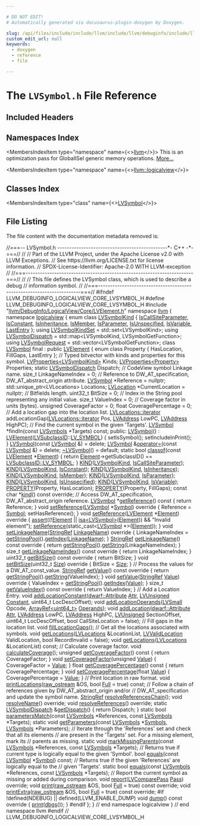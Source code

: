 ```yaml
---

# DO NOT EDIT!
# Automatically generated via docusaurus-plugin-doxygen by Doxygen.

slug: /api/files/include/include/llvm/include/llvm/debuginfo/include/llvm/debuginfo/logicalview/include/llvm/debuginfo/logicalview/core/lvsymbol-h
custom_edit_url: null
keywords:
  - doxygen
  - reference
  - file

---
```





# The `LVSymbol.h` File Reference

<DoxygenPage pluginConfig={pluginConfig}>



## Included Headers

<IncludesList>
<IncludesListItem
  filePath="llvm/DebugInfo/LogicalView/Core/LVElement.h"
  permalink="/docs/api/files/include/include/llvm/include/llvm/debuginfo/include/llvm/debuginfo/logicalview/include/llvm/debuginfo/logicalview/core/lvelement-h"
  isLocal="true" />
</IncludesList>

## Namespaces Index

<MembersIndex>

<MembersIndexItem
  type="namespace"
  name={<><a href="/docs/api/namespaces/llvm">llvm</a></>}>
This is an optimization pass for GlobalISel generic memory operations. <a href="/docs/api/namespaces/llvm/#details">More...</a>
</MembersIndexItem>

<MembersIndexItem
  type="namespace"
  name={<><a href="/docs/api/namespaces/llvm/logicalview">llvm::logicalview</a></>}>
</MembersIndexItem>

</MembersIndex>

## Classes Index

<MembersIndex>

<MembersIndexItem
  type="class"
  name={<><a href="/docs/api/classes/llvm/logicalview/lvsymbol">LVSymbol</a></>}>
</MembersIndexItem>

</MembersIndex>


## File Listing

The file content with the documentation metadata removed is:

<ProgramListing>

<Link id="l00001" /><CodeLine lineNumber="1"><span class="doxyHighlightComment">//===-- LVSymbol.h ----------------------------------------------&#42;- C++ -&#42;-===//</span></CodeLine>
<Link id="l00002" /><CodeLine lineNumber="2"><span class="doxyHighlightComment">//</span></CodeLine>
<Link id="l00003" /><CodeLine lineNumber="3"><span class="doxyHighlightComment">// Part of the LLVM Project, under the Apache License v2.0 with LLVM Exceptions.</span></CodeLine>
<Link id="l00004" /><CodeLine lineNumber="4"><span class="doxyHighlightComment">// See https://llvm.org/LICENSE.txt for license information.</span></CodeLine>
<Link id="l00005" /><CodeLine lineNumber="5"><span class="doxyHighlightComment">// SPDX-License-Identifier: Apache-2.0 WITH LLVM-exception</span></CodeLine>
<Link id="l00006" /><CodeLine lineNumber="6"><span class="doxyHighlightComment">//</span></CodeLine>
<Link id="l00007" /><CodeLine lineNumber="7"><span class="doxyHighlightComment">//===----------------------------------------------------------------------===//</span></CodeLine>
<Link id="l00008" /><CodeLine lineNumber="8"><span class="doxyHighlightComment">//</span></CodeLine>
<Link id="l00009" /><CodeLine lineNumber="9"><span class="doxyHighlightComment">// This file defines the LVSymbol class, which is used to describe a debug</span></CodeLine>
<Link id="l00010" /><CodeLine lineNumber="10"><span class="doxyHighlightComment">// information symbol.</span></CodeLine>
<Link id="l00011" /><CodeLine lineNumber="11"><span class="doxyHighlightComment">//</span></CodeLine>
<Link id="l00012" /><CodeLine lineNumber="12"><span class="doxyHighlightComment">//===----------------------------------------------------------------------===//</span></CodeLine>
<Link id="l00013" /><CodeLine lineNumber="13"></CodeLine>
<Link id="l00014" /><CodeLine lineNumber="14"><span class="doxyHighlightPreprocessor">#ifndef LLVM&#95;DEBUGINFO&#95;LOGICALVIEW&#95;CORE&#95;LVSYMBOL&#95;H</span></CodeLine>
<Link id="l00015" /><CodeLine lineNumber="15"><span class="doxyHighlightPreprocessor">#define LLVM&#95;DEBUGINFO&#95;LOGICALVIEW&#95;CORE&#95;LVSYMBOL&#95;H</span></CodeLine>
<Link id="l00016" /><CodeLine lineNumber="16"></CodeLine>
<Link id="l00017" /><CodeLine lineNumber="17"><span class="doxyHighlightPreprocessor">#include &quot;<a href="/docs/api/files/include/include/llvm/include/llvm/debuginfo/include/llvm/debuginfo/logicalview/include/llvm/debuginfo/logicalview/core/lvelement-h">llvm/DebugInfo/LogicalView/Core/LVElement.h</a>&quot;</span></CodeLine>
<Link id="l00018" /><CodeLine lineNumber="18"></CodeLine>
<Link id="l00019" /><CodeLine lineNumber="19"><span class="doxyHighlightKeyword">namespace </span><span class="doxyHighlight"><a href="/docs/api/namespaces/llvm">llvm</a> &#123;</span></CodeLine>
<Link id="l00020" /><CodeLine lineNumber="20"><span class="doxyHighlightKeyword">namespace </span><span class="doxyHighlight"><a href="/docs/api/namespaces/llvm/logicalview">logicalview</a> &#123;</span></CodeLine>
<Link id="l00021" /><CodeLine lineNumber="21"></CodeLine>
<Link id="l00022" /><CodeLine lineNumber="22" lineLink="/docs/api/namespaces/llvm/logicalview/#a3d5fc908e2b7551e895442fe95e2b090"><span class="doxyHighlightKeyword">enum class</span><span class="doxyHighlight"> <a href="/docs/api/namespaces/llvm/logicalview/#a3d5fc908e2b7551e895442fe95e2b090">LVSymbolKind</a> &#123;</span></CodeLine>
<Link id="l00023" /><CodeLine lineNumber="23" lineLink="/docs/api/namespaces/llvm/logicalview/#a3d5fc908e2b7551e895442fe95e2b090a43a104fd4c741376beded08cdeccba45"><span class="doxyHighlight">  <a href="/docs/api/namespaces/llvm/logicalview/#a3d5fc908e2b7551e895442fe95e2b090a43a104fd4c741376beded08cdeccba45">IsCallSiteParameter</a>,</span></CodeLine>
<Link id="l00024" /><CodeLine lineNumber="24" lineLink="/docs/api/namespaces/llvm/logicalview/#a3d5fc908e2b7551e895442fe95e2b090affb12d1a144101cc60187107b298897d"><span class="doxyHighlight">  <a href="/docs/api/namespaces/llvm/codeview/#adea5cfab927f82e2664c69c86f8f572faffb12d1a144101cc60187107b298897d">IsConstant</a>,</span></CodeLine>
<Link id="l00025" /><CodeLine lineNumber="25" lineLink="/docs/api/namespaces/llvm/logicalview/#a3d5fc908e2b7551e895442fe95e2b090a9914e02236a03c50fbbf3bbcc954febd"><span class="doxyHighlight">  <a href="/docs/api/namespaces/llvm/logicalview/#a3d5fc908e2b7551e895442fe95e2b090a9914e02236a03c50fbbf3bbcc954febd">IsInheritance</a>,</span></CodeLine>
<Link id="l00026" /><CodeLine lineNumber="26" lineLink="/docs/api/namespaces/llvm/logicalview/#a3d5fc908e2b7551e895442fe95e2b090ab40fdbaaee07f50a0654ab075b4d9af1"><span class="doxyHighlight">  <a href="/docs/api/namespaces/llvm/logicalview/#a738fb172d3b98e08a4325dc7ca5588b8ab40fdbaaee07f50a0654ab075b4d9af1">IsMember</a>,</span></CodeLine>
<Link id="l00027" /><CodeLine lineNumber="27" lineLink="/docs/api/namespaces/llvm/logicalview/#a3d5fc908e2b7551e895442fe95e2b090a3c21f0dc49836cff410ee48c6541f48d"><span class="doxyHighlight">  <a href="/docs/api/namespaces/llvm/codeview/#a122913b65bb4e07d697d9910e5e58762a3c21f0dc49836cff410ee48c6541f48d">IsParameter</a>,</span></CodeLine>
<Link id="l00028" /><CodeLine lineNumber="28" lineLink="/docs/api/namespaces/llvm/logicalview/#a3d5fc908e2b7551e895442fe95e2b090ad8dd6587a1c5498a3f6f494891690030"><span class="doxyHighlight">  <a href="/docs/api/namespaces/llvm/logicalview/#a3d5fc908e2b7551e895442fe95e2b090ad8dd6587a1c5498a3f6f494891690030">IsUnspecified</a>,</span></CodeLine>
<Link id="l00029" /><CodeLine lineNumber="29" lineLink="/docs/api/namespaces/llvm/logicalview/#a3d5fc908e2b7551e895442fe95e2b090ac34fc7aad3ee91045624929ba5dc15ac"><span class="doxyHighlight">  <a href="/docs/api/namespaces/llvm/logicalview/#a3d5fc908e2b7551e895442fe95e2b090ac34fc7aad3ee91045624929ba5dc15ac">IsVariable</a>,</span></CodeLine>
<Link id="l00030" /><CodeLine lineNumber="30" lineLink="/docs/api/namespaces/llvm/logicalview/#a3d5fc908e2b7551e895442fe95e2b090aa8dd94192f46c5d6b627fa48d2232456"><span class="doxyHighlight">  <a href="/docs/api/namespaces/llvm/logicalview/#a67a0a9e98b6eba7815f33e0e25ab4a3daa8dd94192f46c5d6b627fa48d2232456">LastEntry</a></span></CodeLine>
<Link id="l00031" /><CodeLine lineNumber="31"><span class="doxyHighlight">&#125;;</span></CodeLine>
<Link id="l00032" /><CodeLine lineNumber="32" lineLink="/docs/api/namespaces/llvm/logicalview/#a0981715291dc939d04f5f6c0d13da377"><span class="doxyHighlightKeyword">using </span><span class="doxyHighlight"><a href="/docs/api/namespaces/llvm/logicalview/#a0981715291dc939d04f5f6c0d13da377">LVSymbolKindSet</a> = std::set&lt;LVSymbolKind&gt;;</span></CodeLine>
<Link id="l00033" /><CodeLine lineNumber="33" lineLink="/docs/api/namespaces/llvm/logicalview/#a321cd84fc56ecb90861ecd29f0ab695d"><span class="doxyHighlightKeyword">using </span><span class="doxyHighlight"><a href="/docs/api/namespaces/llvm/logicalview/#a321cd84fc56ecb90861ecd29f0ab695d">LVSymbolDispatch</a> = std::map&lt;LVSymbolKind, LVSymbolGetFunction&gt;;</span></CodeLine>
<Link id="l00034" /><CodeLine lineNumber="34" lineLink="/docs/api/namespaces/llvm/logicalview/#a3c78c7d11738d619a50f414876899817"><span class="doxyHighlightKeyword">using </span><span class="doxyHighlight"><a href="/docs/api/namespaces/llvm/logicalview/#a3c78c7d11738d619a50f414876899817">LVSymbolRequest</a> = std::vector&lt;LVSymbolGetFunction&gt;;</span></CodeLine>
<Link id="l00035" /><CodeLine lineNumber="35"></CodeLine>
<Link id="l00036" /><CodeLine lineNumber="36" lineLink="/docs/api/classes/llvm/logicalview/lvsymbol"><span class="doxyHighlightKeyword">class </span><span class="doxyHighlight"><a href="/docs/api/classes/llvm/logicalview/lvsymbol/#aee704ac618c5f1e6137701e4909cc042">LVSymbol</a> final : </span><span class="doxyHighlightKeyword">public</span><span class="doxyHighlight"> <a href="/docs/api/classes/llvm/logicalview/lvelement/#a472b2d467bd099e1735f895c415ae034">LVElement</a> &#123;</span></CodeLine>
<Link id="l00037" /><CodeLine lineNumber="37"><span class="doxyHighlight">  </span><span class="doxyHighlightKeyword">enum class</span><span class="doxyHighlight"> Property &#123; HasLocation, FillGaps, LastEntry &#125;;</span></CodeLine>
<Link id="l00038" /><CodeLine lineNumber="38"></CodeLine>
<Link id="l00039" /><CodeLine lineNumber="39"><span class="doxyHighlight">  </span><span class="doxyHighlightComment">// Typed bitvector with kinds and properties for this symbol.</span></CodeLine>
<Link id="l00040" /><CodeLine lineNumber="40"><span class="doxyHighlight">  <a href="/docs/api/classes/llvm/logicalview/lvproperties">LVProperties&lt;LVSymbolKind&gt;</a> Kinds;</span></CodeLine>
<Link id="l00041" /><CodeLine lineNumber="41"><span class="doxyHighlight">  <a href="/docs/api/classes/llvm/logicalview/lvproperties">LVProperties&lt;Property&gt;</a> Properties;</span></CodeLine>
<Link id="l00042" /><CodeLine lineNumber="42"><span class="doxyHighlight">  </span><span class="doxyHighlightKeyword">static</span><span class="doxyHighlight"> <a href="/docs/api/namespaces/llvm/logicalview/#a321cd84fc56ecb90861ecd29f0ab695d">LVSymbolDispatch</a> Dispatch;</span></CodeLine>
<Link id="l00043" /><CodeLine lineNumber="43"></CodeLine>
<Link id="l00044" /><CodeLine lineNumber="44"><span class="doxyHighlight">  </span><span class="doxyHighlightComment">// CodeView symbol Linkage name.</span></CodeLine>
<Link id="l00045" /><CodeLine lineNumber="45"><span class="doxyHighlight">  </span><span class="doxyHighlightKeywordType">size&#95;t</span><span class="doxyHighlight"> LinkageNameIndex = 0;</span></CodeLine>
<Link id="l00046" /><CodeLine lineNumber="46"></CodeLine>
<Link id="l00047" /><CodeLine lineNumber="47"><span class="doxyHighlight">  </span><span class="doxyHighlightComment">// Reference to DW&#95;AT&#95;specification, DW&#95;AT&#95;abstract&#95;origin attribute.</span></CodeLine>
<Link id="l00048" /><CodeLine lineNumber="48"><span class="doxyHighlight">  <a href="/docs/api/classes/llvm/logicalview/lvsymbol/#aee704ac618c5f1e6137701e4909cc042">LVSymbol</a> &#42;Reference = </span><span class="doxyHighlightKeyword">nullptr</span><span class="doxyHighlight">;</span></CodeLine>
<Link id="l00049" /><CodeLine lineNumber="49"><span class="doxyHighlight">  std::unique&#95;ptr&lt;LVLocations&gt; Locations;</span></CodeLine>
<Link id="l00050" /><CodeLine lineNumber="50"><span class="doxyHighlight">  <a href="/docs/api/classes/llvm/logicalview/lvlocation">LVLocation</a> &#42;CurrentLocation = </span><span class="doxyHighlightKeyword">nullptr</span><span class="doxyHighlight">;</span></CodeLine>
<Link id="l00051" /><CodeLine lineNumber="51"></CodeLine>
<Link id="l00052" /><CodeLine lineNumber="52"><span class="doxyHighlight">  </span><span class="doxyHighlightComment">// Bitfields length.</span></CodeLine>
<Link id="l00053" /><CodeLine lineNumber="53"><span class="doxyHighlight">  uint32&#95;t BitSize = 0;</span></CodeLine>
<Link id="l00054" /><CodeLine lineNumber="54"></CodeLine>
<Link id="l00055" /><CodeLine lineNumber="55"><span class="doxyHighlight">  </span><span class="doxyHighlightComment">// Index in the String pool representing any initial value.</span></CodeLine>
<Link id="l00056" /><CodeLine lineNumber="56"><span class="doxyHighlight">  </span><span class="doxyHighlightKeywordType">size&#95;t</span><span class="doxyHighlight"> ValueIndex = 0;</span></CodeLine>
<Link id="l00057" /><CodeLine lineNumber="57"></CodeLine>
<Link id="l00058" /><CodeLine lineNumber="58"><span class="doxyHighlight">  </span><span class="doxyHighlightComment">// Coverage factor in units (bytes).</span></CodeLine>
<Link id="l00059" /><CodeLine lineNumber="59"><span class="doxyHighlight">  </span><span class="doxyHighlightKeywordType">unsigned</span><span class="doxyHighlight"> CoverageFactor = 0;</span></CodeLine>
<Link id="l00060" /><CodeLine lineNumber="60"><span class="doxyHighlight">  </span><span class="doxyHighlightKeywordType">float</span><span class="doxyHighlight"> CoveragePercentage = 0;</span></CodeLine>
<Link id="l00061" /><CodeLine lineNumber="61"></CodeLine>
<Link id="l00062" /><CodeLine lineNumber="62"><span class="doxyHighlight">  </span><span class="doxyHighlightComment">// Add a location gap into the location list.</span></CodeLine>
<Link id="l00063" /><CodeLine lineNumber="63"><span class="doxyHighlight">  <a href="/docs/api/classes/llvm/smallvectortemplatecommon/#a9eae7ba1448d9866beca95a042de2e11">LVLocations::iterator</a> addLocationGap(<a href="/docs/api/classes/llvm/smallvectortemplatecommon/#a9eae7ba1448d9866beca95a042de2e11">LVLocations::iterator</a> Pos,</span></CodeLine>
<Link id="l00064" /><CodeLine lineNumber="64"><span class="doxyHighlight">                                       <a href="/docs/api/namespaces/llvm/logicalview/#ad3a6cc0dd7aa2e5bf8b5d0ee648e6850">LVAddress</a> LowPC, <a href="/docs/api/namespaces/llvm/logicalview/#ad3a6cc0dd7aa2e5bf8b5d0ee648e6850">LVAddress</a> HighPC);</span></CodeLine>
<Link id="l00065" /><CodeLine lineNumber="65"></CodeLine>
<Link id="l00066" /><CodeLine lineNumber="66"><span class="doxyHighlight">  </span><span class="doxyHighlightComment">// Find the current symbol in the given &#39;Targets&#39;.</span></CodeLine>
<Link id="l00067" /><CodeLine lineNumber="67"><span class="doxyHighlight">  <a href="/docs/api/classes/llvm/logicalview/lvsymbol/#aee704ac618c5f1e6137701e4909cc042">LVSymbol</a> &#42;findIn(</span><span class="doxyHighlightKeyword">const</span><span class="doxyHighlight"> <a href="/docs/api/namespaces/llvm/logicalview/#a86d76ed6f92c1d16716bd39fadc6de5d">LVSymbols</a> &#42;Targets) </span><span class="doxyHighlightKeyword">const</span><span class="doxyHighlight">;</span></CodeLine>
<Link id="l00068" /><CodeLine lineNumber="68"></CodeLine>
<Link id="l00069" /><CodeLine lineNumber="69"><span class="doxyHighlightKeyword">public</span><span class="doxyHighlight">:</span></CodeLine>
<Link id="l00070" /><CodeLine lineNumber="70" lineLink="/docs/api/classes/llvm/logicalview/lvsymbol/#aee704ac618c5f1e6137701e4909cc042"><span class="doxyHighlight">  <a href="/docs/api/classes/llvm/logicalview/lvsymbol/#aee704ac618c5f1e6137701e4909cc042">LVSymbol</a>() : <a href="/docs/api/classes/llvm/logicalview/lvelement/#a472b2d467bd099e1735f895c415ae034">LVElement</a>(<a href="/docs/api/namespaces/llvm/logicalview/#ac5b889725ac97a28717b8f8de99c9797">LVSubclassID</a>::<a href="/docs/api/namespaces/llvm/logicalview/#ac5b889725ac97a28717b8f8de99c9797a53b55a9706ac2a2d3d9a9fec264301ee">LV&#95;SYMBOL</a>) &#123;</span></CodeLine>
<Link id="l00071" /><CodeLine lineNumber="71"><span class="doxyHighlight">    setIsSymbol();</span></CodeLine>
<Link id="l00072" /><CodeLine lineNumber="72"><span class="doxyHighlight">    setIncludeInPrint();</span></CodeLine>
<Link id="l00073" /><CodeLine lineNumber="73"><span class="doxyHighlight">  &#125;</span></CodeLine>
<Link id="l00074" /><CodeLine lineNumber="74" lineLink="/docs/api/classes/llvm/logicalview/lvsymbol/#a3723723113abc72081d405b9e2804e25"><span class="doxyHighlight">  <a href="/docs/api/classes/llvm/logicalview/lvsymbol/#a3723723113abc72081d405b9e2804e25">LVSymbol</a>(</span><span class="doxyHighlightKeyword">const</span><span class="doxyHighlight"> <a href="/docs/api/classes/llvm/logicalview/lvsymbol/#aee704ac618c5f1e6137701e4909cc042">LVSymbol</a> &amp;) = </span><span class="doxyHighlightKeyword">delete</span><span class="doxyHighlight">;</span></CodeLine>
<Link id="l00075" /><CodeLine lineNumber="75" lineLink="/docs/api/classes/llvm/logicalview/lvsymbol/#a2b048e59a2c8129b4527ba880d3070c6"><span class="doxyHighlight">  <a href="/docs/api/classes/llvm/logicalview/lvsymbol/#aee704ac618c5f1e6137701e4909cc042">LVSymbol</a> &amp;<a href="/docs/api/classes/llvm/logicalview/lvsymbol/#a2b048e59a2c8129b4527ba880d3070c6">operator=</a>(</span><span class="doxyHighlightKeyword">const</span><span class="doxyHighlight"> <a href="/docs/api/classes/llvm/logicalview/lvsymbol/#aee704ac618c5f1e6137701e4909cc042">LVSymbol</a> &amp;) = </span><span class="doxyHighlightKeyword">delete</span><span class="doxyHighlight">;</span></CodeLine>
<Link id="l00076" /><CodeLine lineNumber="76" lineLink="/docs/api/classes/llvm/logicalview/lvsymbol/#a1fe647c648a69df8ea72470b6b100d83"><span class="doxyHighlight">  <a href="/docs/api/classes/llvm/logicalview/lvsymbol/#a1fe647c648a69df8ea72470b6b100d83">~LVSymbol</a>() = </span><span class="doxyHighlightKeywordFlow">default</span><span class="doxyHighlight">;</span></CodeLine>
<Link id="l00077" /><CodeLine lineNumber="77"></CodeLine>
<Link id="l00078" /><CodeLine lineNumber="78" lineLink="/docs/api/classes/llvm/logicalview/lvsymbol/#a9b07ed2eaaa794cb6e2ce7865587aff1"><span class="doxyHighlight">  </span><span class="doxyHighlightKeyword">static</span><span class="doxyHighlight"> </span><span class="doxyHighlightKeywordType">bool</span><span class="doxyHighlight"> <a href="/docs/api/classes/llvm/logicalview/lvsymbol/#a9b07ed2eaaa794cb6e2ce7865587aff1">classof</a>(</span><span class="doxyHighlightKeyword">const</span><span class="doxyHighlight"> <a href="/docs/api/classes/llvm/logicalview/lvelement/#a472b2d467bd099e1735f895c415ae034">LVElement</a> &#42;<a href="/docs/api/classes/llvm/logicalview/lvobject/#a0443a6aea3e495934ac8b6da347b18cc">Element</a>) &#123;</span></CodeLine>
<Link id="l00079" /><CodeLine lineNumber="79"><span class="doxyHighlight">    </span><span class="doxyHighlightKeywordFlow">return</span><span class="doxyHighlight"> <a href="/docs/api/classes/llvm/logicalview/lvobject/#a0443a6aea3e495934ac8b6da347b18cc">Element</a>-&gt;getSubclassID() == <a href="/docs/api/namespaces/llvm/logicalview/#ac5b889725ac97a28717b8f8de99c9797a53b55a9706ac2a2d3d9a9fec264301ee">LVSubclassID::LV&#95;SYMBOL</a>;</span></CodeLine>
<Link id="l00080" /><CodeLine lineNumber="80"><span class="doxyHighlight">  &#125;</span></CodeLine>
<Link id="l00081" /><CodeLine lineNumber="81"></CodeLine>
<Link id="l00082" /><CodeLine lineNumber="82" lineLink="/docs/api/classes/llvm/logicalview/lvsymbol/#a43db2f8eb23aead1a2632ad408e896ac"><span class="doxyHighlight">  <a href="/docs/api/classes/llvm/logicalview/lvsymbol/#a43db2f8eb23aead1a2632ad408e896ac">KIND</a>(<a href="/docs/api/namespaces/llvm/logicalview/#a3d5fc908e2b7551e895442fe95e2b090">LVSymbolKind</a>, <a href="/docs/api/namespaces/llvm/logicalview/#a3d5fc908e2b7551e895442fe95e2b090a43a104fd4c741376beded08cdeccba45">IsCallSiteParameter</a>);</span></CodeLine>
<Link id="l00083" /><CodeLine lineNumber="83" lineLink="/docs/api/classes/llvm/logicalview/lvsymbol/#a5912f0e6040053dc36357c4816892350"><span class="doxyHighlight">  <a href="/docs/api/classes/llvm/logicalview/lvsymbol/#a5912f0e6040053dc36357c4816892350">KIND</a>(<a href="/docs/api/namespaces/llvm/logicalview/#a3d5fc908e2b7551e895442fe95e2b090">LVSymbolKind</a>, <a href="/docs/api/namespaces/llvm/codeview/#adea5cfab927f82e2664c69c86f8f572faffb12d1a144101cc60187107b298897d">IsConstant</a>);</span></CodeLine>
<Link id="l00084" /><CodeLine lineNumber="84" lineLink="/docs/api/classes/llvm/logicalview/lvsymbol/#a71145982db8b227f64bd7218aef6557d"><span class="doxyHighlight">  <a href="/docs/api/classes/llvm/logicalview/lvsymbol/#a71145982db8b227f64bd7218aef6557d">KIND</a>(<a href="/docs/api/namespaces/llvm/logicalview/#a3d5fc908e2b7551e895442fe95e2b090">LVSymbolKind</a>, <a href="/docs/api/namespaces/llvm/logicalview/#a3d5fc908e2b7551e895442fe95e2b090a9914e02236a03c50fbbf3bbcc954febd">IsInheritance</a>);</span></CodeLine>
<Link id="l00085" /><CodeLine lineNumber="85" lineLink="/docs/api/classes/llvm/logicalview/lvsymbol/#a823bfd8265f3ecb42d4be8e9122f256c"><span class="doxyHighlight">  <a href="/docs/api/classes/llvm/logicalview/lvsymbol/#a823bfd8265f3ecb42d4be8e9122f256c">KIND</a>(<a href="/docs/api/namespaces/llvm/logicalview/#a3d5fc908e2b7551e895442fe95e2b090">LVSymbolKind</a>, <a href="/docs/api/namespaces/llvm/logicalview/#a738fb172d3b98e08a4325dc7ca5588b8ab40fdbaaee07f50a0654ab075b4d9af1">IsMember</a>);</span></CodeLine>
<Link id="l00086" /><CodeLine lineNumber="86" lineLink="/docs/api/classes/llvm/logicalview/lvsymbol/#a97c55ea836d63d59bc3212ab85e36be1"><span class="doxyHighlight">  <a href="/docs/api/classes/llvm/logicalview/lvsymbol/#a97c55ea836d63d59bc3212ab85e36be1">KIND</a>(<a href="/docs/api/namespaces/llvm/logicalview/#a3d5fc908e2b7551e895442fe95e2b090">LVSymbolKind</a>, <a href="/docs/api/namespaces/llvm/codeview/#a122913b65bb4e07d697d9910e5e58762a3c21f0dc49836cff410ee48c6541f48d">IsParameter</a>);</span></CodeLine>
<Link id="l00087" /><CodeLine lineNumber="87" lineLink="/docs/api/classes/llvm/logicalview/lvsymbol/#a3c8ba69a428ca0960f63c6ad4fe09ccd"><span class="doxyHighlight">  <a href="/docs/api/classes/llvm/logicalview/lvsymbol/#a3c8ba69a428ca0960f63c6ad4fe09ccd">KIND</a>(<a href="/docs/api/namespaces/llvm/logicalview/#a3d5fc908e2b7551e895442fe95e2b090">LVSymbolKind</a>, <a href="/docs/api/namespaces/llvm/logicalview/#a3d5fc908e2b7551e895442fe95e2b090ad8dd6587a1c5498a3f6f494891690030">IsUnspecified</a>);</span></CodeLine>
<Link id="l00088" /><CodeLine lineNumber="88" lineLink="/docs/api/classes/llvm/logicalview/lvsymbol/#af5571467cc76b955b39511352a08bd7a"><span class="doxyHighlight">  <a href="/docs/api/classes/llvm/logicalview/lvsymbol/#af5571467cc76b955b39511352a08bd7a">KIND</a>(<a href="/docs/api/namespaces/llvm/logicalview/#a3d5fc908e2b7551e895442fe95e2b090">LVSymbolKind</a>, <a href="/docs/api/namespaces/llvm/logicalview/#a3d5fc908e2b7551e895442fe95e2b090ac34fc7aad3ee91045624929ba5dc15ac">IsVariable</a>);</span></CodeLine>
<Link id="l00089" /><CodeLine lineNumber="89"></CodeLine>
<Link id="l00090" /><CodeLine lineNumber="90" lineLink="/docs/api/classes/llvm/logicalview/lvsymbol/#a9d9bd6e048b4688b15fac2f2adf67ecc"><span class="doxyHighlight">  <a href="/docs/api/classes/llvm/logicalview/lvsymbol/#a9d9bd6e048b4688b15fac2f2adf67ecc">PROPERTY</a>(Property, HasLocation);</span></CodeLine>
<Link id="l00091" /><CodeLine lineNumber="91" lineLink="/docs/api/classes/llvm/logicalview/lvsymbol/#a3b04e8b6c8a56bef8a7d26e4ca81ce6c"><span class="doxyHighlight">  <a href="/docs/api/classes/llvm/logicalview/lvsymbol/#a3b04e8b6c8a56bef8a7d26e4ca81ce6c">PROPERTY</a>(Property, FillGaps);</span></CodeLine>
<Link id="l00092" /><CodeLine lineNumber="92"></CodeLine>
<Link id="l00093" /><CodeLine lineNumber="93"><span class="doxyHighlight">  </span><span class="doxyHighlightKeyword">const</span><span class="doxyHighlight"> </span><span class="doxyHighlightKeywordType">char</span><span class="doxyHighlight"> &#42;<a href="/docs/api/classes/llvm/logicalview/lvsymbol/#ac948a8f10743b2203872629b7272e8f2">kind</a>() </span><span class="doxyHighlightKeyword">const override</span><span class="doxyHighlight">;</span></CodeLine>
<Link id="l00094" /><CodeLine lineNumber="94"></CodeLine>
<Link id="l00095" /><CodeLine lineNumber="95"><span class="doxyHighlight">  </span><span class="doxyHighlightComment">// Access DW&#95;AT&#95;specification, DW&#95;AT&#95;abstract&#95;origin reference.</span></CodeLine>
<Link id="l00096" /><CodeLine lineNumber="96" lineLink="/docs/api/classes/llvm/logicalview/lvsymbol/#ae52a41533d37ad09d77c498841dd2795"><span class="doxyHighlight">  <a href="/docs/api/classes/llvm/logicalview/lvsymbol/#aee704ac618c5f1e6137701e4909cc042">LVSymbol</a> &#42;<a href="/docs/api/classes/llvm/logicalview/lvsymbol/#ae52a41533d37ad09d77c498841dd2795">getReference</a>()</span><span class="doxyHighlightKeyword"> const </span><span class="doxyHighlight">&#123; </span><span class="doxyHighlightKeywordFlow">return</span><span class="doxyHighlight"> Reference; &#125;</span></CodeLine>
<Link id="l00097" /><CodeLine lineNumber="97" lineLink="/docs/api/classes/llvm/logicalview/lvsymbol/#aab105c312bcfc38d12f2c3ed925332cf"><span class="doxyHighlight">  </span><span class="doxyHighlightKeywordType">void</span><span class="doxyHighlight"> <a href="/docs/api/classes/llvm/logicalview/lvsymbol/#aab105c312bcfc38d12f2c3ed925332cf">setReference</a>(<a href="/docs/api/classes/llvm/logicalview/lvsymbol/#aee704ac618c5f1e6137701e4909cc042">LVSymbol</a> &#42;<a href="/docs/api/classes/llvm/logicalview/lvobject/#aca73388280910037c4d10ff4e6c22756">Symbol</a>)</span><span class="doxyHighlightKeyword"> override </span><span class="doxyHighlight">&#123;</span></CodeLine>
<Link id="l00098" /><CodeLine lineNumber="98"><span class="doxyHighlight">    Reference = <a href="/docs/api/classes/llvm/logicalview/lvobject/#aca73388280910037c4d10ff4e6c22756">Symbol</a>;</span></CodeLine>
<Link id="l00099" /><CodeLine lineNumber="99"><span class="doxyHighlight">    setHasReference();</span></CodeLine>
<Link id="l00100" /><CodeLine lineNumber="100"><span class="doxyHighlight">  &#125;</span></CodeLine>
<Link id="l00101" /><CodeLine lineNumber="101" lineLink="/docs/api/classes/llvm/logicalview/lvsymbol/#a998abc5d31d52a5eda9576808592dd4d"><span class="doxyHighlight">  </span><span class="doxyHighlightKeywordType">void</span><span class="doxyHighlight"> <a href="/docs/api/classes/llvm/logicalview/lvsymbol/#a998abc5d31d52a5eda9576808592dd4d">setReference</a>(<a href="/docs/api/classes/llvm/logicalview/lvelement/#a472b2d467bd099e1735f895c415ae034">LVElement</a> &#42;<a href="/docs/api/classes/llvm/logicalview/lvobject/#a0443a6aea3e495934ac8b6da347b18cc">Element</a>)</span><span class="doxyHighlightKeyword"> override </span><span class="doxyHighlight">&#123;</span></CodeLine>
<Link id="l00102" /><CodeLine lineNumber="102"><span class="doxyHighlight">    <a href="/docs/api/files/lib/lib/target/lib/target/amdgpu/silowercontrolflow-cpp/#a4868c5d81c5ccc98c47aeab6244346a0">assert</a>((!<a href="/docs/api/classes/llvm/logicalview/lvobject/#a0443a6aea3e495934ac8b6da347b18cc">Element</a> || <a href="/docs/api/namespaces/llvm/#a92ca992e52dddc420f4b069cae06dfbe">isa&lt;LVSymbol&gt;</a>(<a href="/docs/api/classes/llvm/logicalview/lvobject/#a0443a6aea3e495934ac8b6da347b18cc">Element</a>)) &amp;&amp; </span><span class="doxyHighlightStringLiteral">&quot;Invalid element&quot;</span><span class="doxyHighlight">);</span></CodeLine>
<Link id="l00103" /><CodeLine lineNumber="103"><span class="doxyHighlight">    <a href="/docs/api/classes/llvm/logicalview/lvsymbol/#aab105c312bcfc38d12f2c3ed925332cf">setReference</a>(</span><span class="doxyHighlightKeyword">static&#95;cast&lt;</span><span class="doxyHighlight"><a href="/docs/api/classes/llvm/logicalview/lvsymbol/#aee704ac618c5f1e6137701e4909cc042">LVSymbol</a> &#42;</span><span class="doxyHighlightKeyword">&gt;</span><span class="doxyHighlight">(<a href="/docs/api/classes/llvm/logicalview/lvobject/#a0443a6aea3e495934ac8b6da347b18cc">Element</a>));</span></CodeLine>
<Link id="l00104" /><CodeLine lineNumber="104"><span class="doxyHighlight">  &#125;</span></CodeLine>
<Link id="l00105" /><CodeLine lineNumber="105"></CodeLine>
<Link id="l00106" /><CodeLine lineNumber="106" lineLink="/docs/api/classes/llvm/logicalview/lvsymbol/#a9542d7dd44206a0d47ec9600f9124518"><span class="doxyHighlight">  </span><span class="doxyHighlightKeywordType">void</span><span class="doxyHighlight"> <a href="/docs/api/classes/llvm/logicalview/lvsymbol/#a9542d7dd44206a0d47ec9600f9124518">setLinkageName</a>(<a href="/docs/api/classes/llvm/stringref">StringRef</a> <a href="/docs/api/namespaces/llvm/#aad87d874f7944b5838f7881938d18870a2af11f5ae6e00ebf5aff0bfd071ba5b3">LinkageName</a>)</span><span class="doxyHighlightKeyword"> override </span><span class="doxyHighlight">&#123;</span></CodeLine>
<Link id="l00107" /><CodeLine lineNumber="107"><span class="doxyHighlight">    LinkageNameIndex = <a href="/docs/api/namespaces/llvm/logicalview/#a2d535f55e8a9a6be8ab21dd266f01931">getStringPool</a>().<a href="/docs/api/classes/llvm/logicalview/lvstringpool/#ae39a6c4bf47bfd20b1d17e8b352e3a14">getIndex</a>(<a href="/docs/api/namespaces/llvm/#aad87d874f7944b5838f7881938d18870a2af11f5ae6e00ebf5aff0bfd071ba5b3">LinkageName</a>);</span></CodeLine>
<Link id="l00108" /><CodeLine lineNumber="108"><span class="doxyHighlight">  &#125;</span></CodeLine>
<Link id="l00109" /><CodeLine lineNumber="109" lineLink="/docs/api/classes/llvm/logicalview/lvsymbol/#a73168fc650aa4c12c42347b50b4a48af"><span class="doxyHighlight">  <a href="/docs/api/classes/llvm/stringref">StringRef</a> <a href="/docs/api/classes/llvm/logicalview/lvsymbol/#a73168fc650aa4c12c42347b50b4a48af">getLinkageName</a>()</span><span class="doxyHighlightKeyword"> const override </span><span class="doxyHighlight">&#123;</span></CodeLine>
<Link id="l00110" /><CodeLine lineNumber="110"><span class="doxyHighlight">    </span><span class="doxyHighlightKeywordFlow">return</span><span class="doxyHighlight"> <a href="/docs/api/namespaces/llvm/logicalview/#a2d535f55e8a9a6be8ab21dd266f01931">getStringPool</a>().<a href="/docs/api/classes/llvm/logicalview/lvstringpool/#ad6daea733db985910935c38c04cc2564">getString</a>(LinkageNameIndex);</span></CodeLine>
<Link id="l00111" /><CodeLine lineNumber="111"><span class="doxyHighlight">  &#125;</span></CodeLine>
<Link id="l00112" /><CodeLine lineNumber="112" lineLink="/docs/api/classes/llvm/logicalview/lvsymbol/#a361a23bc91774f6f77e5fb0c66718d3e"><span class="doxyHighlight">  </span><span class="doxyHighlightKeywordType">size&#95;t</span><span class="doxyHighlight"> <a href="/docs/api/classes/llvm/logicalview/lvsymbol/#a361a23bc91774f6f77e5fb0c66718d3e">getLinkageNameIndex</a>()</span><span class="doxyHighlightKeyword"> const override </span><span class="doxyHighlight">&#123; </span><span class="doxyHighlightKeywordFlow">return</span><span class="doxyHighlight"> LinkageNameIndex; &#125;</span></CodeLine>
<Link id="l00113" /><CodeLine lineNumber="113"></CodeLine>
<Link id="l00114" /><CodeLine lineNumber="114" lineLink="/docs/api/classes/llvm/logicalview/lvsymbol/#aa0d5874825de4bb83edd3f71873da18b"><span class="doxyHighlight">  uint32&#95;t <a href="/docs/api/classes/llvm/logicalview/lvsymbol/#aa0d5874825de4bb83edd3f71873da18b">getBitSize</a>()</span><span class="doxyHighlightKeyword"> const override </span><span class="doxyHighlight">&#123; </span><span class="doxyHighlightKeywordFlow">return</span><span class="doxyHighlight"> BitSize; &#125;</span></CodeLine>
<Link id="l00115" /><CodeLine lineNumber="115" lineLink="/docs/api/classes/llvm/logicalview/lvsymbol/#a08cc683a07c6056d2871b01de9112963"><span class="doxyHighlight">  </span><span class="doxyHighlightKeywordType">void</span><span class="doxyHighlight"> <a href="/docs/api/classes/llvm/logicalview/lvsymbol/#a08cc683a07c6056d2871b01de9112963">setBitSize</a>(uint32&#95;t <a href="/docs/api/files/lib/lib/analysis/inlineorder-cpp/#a7ee6f0cb51c3b9056199e9a0001fe8c3a6f6cb72d544962fa333e2e34ce64f719">Size</a>)</span><span class="doxyHighlightKeyword"> override </span><span class="doxyHighlight">&#123; BitSize = <a href="/docs/api/files/lib/lib/analysis/inlineorder-cpp/#a7ee6f0cb51c3b9056199e9a0001fe8c3a6f6cb72d544962fa333e2e34ce64f719">Size</a>; &#125;</span></CodeLine>
<Link id="l00116" /><CodeLine lineNumber="116"></CodeLine>
<Link id="l00117" /><CodeLine lineNumber="117"><span class="doxyHighlight">  </span><span class="doxyHighlightComment">// Process the values for a DW&#95;AT&#95;const&#95;value.</span></CodeLine>
<Link id="l00118" /><CodeLine lineNumber="118" lineLink="/docs/api/classes/llvm/logicalview/lvsymbol/#a9034da77379e608d47a977cbb4cccad7"><span class="doxyHighlight">  <a href="/docs/api/classes/llvm/stringref">StringRef</a> <a href="/docs/api/classes/llvm/logicalview/lvsymbol/#a9034da77379e608d47a977cbb4cccad7">getValue</a>()</span><span class="doxyHighlightKeyword"> const override </span><span class="doxyHighlight">&#123;</span></CodeLine>
<Link id="l00119" /><CodeLine lineNumber="119"><span class="doxyHighlight">    </span><span class="doxyHighlightKeywordFlow">return</span><span class="doxyHighlight"> <a href="/docs/api/namespaces/llvm/logicalview/#a2d535f55e8a9a6be8ab21dd266f01931">getStringPool</a>().<a href="/docs/api/classes/llvm/logicalview/lvstringpool/#ad6daea733db985910935c38c04cc2564">getString</a>(ValueIndex);</span></CodeLine>
<Link id="l00120" /><CodeLine lineNumber="120"><span class="doxyHighlight">  &#125;</span></CodeLine>
<Link id="l00121" /><CodeLine lineNumber="121" lineLink="/docs/api/classes/llvm/logicalview/lvsymbol/#af0f483ada0be451faa2b254c9548ca1d"><span class="doxyHighlight">  </span><span class="doxyHighlightKeywordType">void</span><span class="doxyHighlight"> <a href="/docs/api/classes/llvm/logicalview/lvsymbol/#af0f483ada0be451faa2b254c9548ca1d">setValue</a>(<a href="/docs/api/classes/llvm/stringref">StringRef</a> <a href="/docs/api/classes/llvm/value">Value</a>)</span><span class="doxyHighlightKeyword"> override </span><span class="doxyHighlight">&#123;</span></CodeLine>
<Link id="l00122" /><CodeLine lineNumber="122"><span class="doxyHighlight">    ValueIndex = <a href="/docs/api/namespaces/llvm/logicalview/#a2d535f55e8a9a6be8ab21dd266f01931">getStringPool</a>().<a href="/docs/api/classes/llvm/logicalview/lvstringpool/#ae39a6c4bf47bfd20b1d17e8b352e3a14">getIndex</a>(<a href="/docs/api/classes/llvm/value">Value</a>);</span></CodeLine>
<Link id="l00123" /><CodeLine lineNumber="123"><span class="doxyHighlight">  &#125;</span></CodeLine>
<Link id="l00124" /><CodeLine lineNumber="124" lineLink="/docs/api/classes/llvm/logicalview/lvsymbol/#ad10f78e6c3d4a5e2a94bb8c787fd7e84"><span class="doxyHighlight">  </span><span class="doxyHighlightKeywordType">size&#95;t</span><span class="doxyHighlight"> <a href="/docs/api/classes/llvm/logicalview/lvsymbol/#ad10f78e6c3d4a5e2a94bb8c787fd7e84">getValueIndex</a>()</span><span class="doxyHighlightKeyword"> const override </span><span class="doxyHighlight">&#123; </span><span class="doxyHighlightKeywordFlow">return</span><span class="doxyHighlight"> ValueIndex; &#125;</span></CodeLine>
<Link id="l00125" /><CodeLine lineNumber="125"></CodeLine>
<Link id="l00126" /><CodeLine lineNumber="126"><span class="doxyHighlight">  </span><span class="doxyHighlightComment">// Add a Location Entry.</span></CodeLine>
<Link id="l00127" /><CodeLine lineNumber="127"><span class="doxyHighlight">  </span><span class="doxyHighlightKeywordType">void</span><span class="doxyHighlight"> <a href="/docs/api/classes/llvm/logicalview/lvsymbol/#a697f87fed433f993f6e87e890fd98fa7">addLocationConstant</a>(<a href="/docs/api/namespaces/llvm/dwarf/#a1424c28b6a65587442fbd9d87726c2c7">dwarf::Attribute</a> <a href="/docs/api/classes/llvm/logicalview/lvobject/#a40f7f34d550307b9242346f1aff10b54">Attr</a>, <a href="/docs/api/namespaces/llvm/logicalview/#a45b19aeb7105fd9f5f768b5e6787c837">LVUnsigned</a> <a href="/docs/api/classes/llvm/constant">Constant</a>,</span></CodeLine>
<Link id="l00128" /><CodeLine lineNumber="128"><span class="doxyHighlight">                           uint64&#95;t LocDescOffset);</span></CodeLine>
<Link id="l00129" /><CodeLine lineNumber="129"><span class="doxyHighlight">  </span><span class="doxyHighlightKeywordType">void</span><span class="doxyHighlight"> <a href="/docs/api/classes/llvm/logicalview/lvsymbol/#a30ba8bccfc8e6977be4eb7d3dead67ac">addLocationOperands</a>(<a href="/docs/api/namespaces/llvm/logicalview/#ab9502425858a198bcbe9227a823f8aea">LVSmall</a> Opcode, <a href="/docs/api/classes/llvm/arrayref">ArrayRef&lt;uint64&#95;t&gt;</a> <a href="/docs/api/files/lib/lib/codegen/mirnamerpass-cpp/#a05e4be4ec3e2c3587dda0e376bb6822c">Operands</a>);</span></CodeLine>
<Link id="l00130" /><CodeLine lineNumber="130"><span class="doxyHighlight">  </span><span class="doxyHighlightKeywordType">void</span><span class="doxyHighlight"> <a href="/docs/api/classes/llvm/logicalview/lvsymbol/#a1207a0c63e0bac0c123624fc53f248b9">addLocation</a>(<a href="/docs/api/namespaces/llvm/dwarf/#a1424c28b6a65587442fbd9d87726c2c7">dwarf::Attribute</a> <a href="/docs/api/classes/llvm/logicalview/lvobject/#a40f7f34d550307b9242346f1aff10b54">Attr</a>, <a href="/docs/api/namespaces/llvm/logicalview/#ad3a6cc0dd7aa2e5bf8b5d0ee648e6850">LVAddress</a> LowPC, <a href="/docs/api/namespaces/llvm/logicalview/#ad3a6cc0dd7aa2e5bf8b5d0ee648e6850">LVAddress</a> HighPC,</span></CodeLine>
<Link id="l00131" /><CodeLine lineNumber="131"><span class="doxyHighlight">                   <a href="/docs/api/namespaces/llvm/logicalview/#a45b19aeb7105fd9f5f768b5e6787c837">LVUnsigned</a> SectionOffset, uint64&#95;t LocDescOffset,</span></CodeLine>
<Link id="l00132" /><CodeLine lineNumber="132"><span class="doxyHighlight">                   </span><span class="doxyHighlightKeywordType">bool</span><span class="doxyHighlight"> CallSiteLocation = </span><span class="doxyHighlightKeyword">false</span><span class="doxyHighlight">);</span></CodeLine>
<Link id="l00133" /><CodeLine lineNumber="133"></CodeLine>
<Link id="l00134" /><CodeLine lineNumber="134"><span class="doxyHighlight">  </span><span class="doxyHighlightComment">// Fill gaps in the location list.</span></CodeLine>
<Link id="l00135" /><CodeLine lineNumber="135"><span class="doxyHighlight">  </span><span class="doxyHighlightKeywordType">void</span><span class="doxyHighlight"> <a href="/docs/api/classes/llvm/logicalview/lvsymbol/#abe71d2918d18b9dd097bab6060a410b3">fillLocationGaps</a>();</span></CodeLine>
<Link id="l00136" /><CodeLine lineNumber="136"></CodeLine>
<Link id="l00137" /><CodeLine lineNumber="137"><span class="doxyHighlight">  </span><span class="doxyHighlightComment">// Get all the locations associated with symbols.</span></CodeLine>
<Link id="l00138" /><CodeLine lineNumber="138"><span class="doxyHighlight">  </span><span class="doxyHighlightKeywordType">void</span><span class="doxyHighlight"> <a href="/docs/api/classes/llvm/logicalview/lvsymbol/#a3dc712ca9ee1d625cd861bfa57f79a15">getLocations</a>(<a href="/docs/api/namespaces/llvm/logicalview/#af8f066d08c938c18f808aa46ea1c68fc">LVLocations</a> &amp;LocationList, <a href="/docs/api/namespaces/llvm/logicalview/#a6069d8d29a979d4c23d812696cba3284">LVValidLocation</a> ValidLocation,</span></CodeLine>
<Link id="l00139" /><CodeLine lineNumber="139"><span class="doxyHighlight">                    </span><span class="doxyHighlightKeywordType">bool</span><span class="doxyHighlight"> RecordInvalid = </span><span class="doxyHighlightKeyword">false</span><span class="doxyHighlight">);</span></CodeLine>
<Link id="l00140" /><CodeLine lineNumber="140"><span class="doxyHighlight">  </span><span class="doxyHighlightKeywordType">void</span><span class="doxyHighlight"> <a href="/docs/api/classes/llvm/logicalview/lvsymbol/#a3dc712ca9ee1d625cd861bfa57f79a15">getLocations</a>(<a href="/docs/api/namespaces/llvm/logicalview/#af8f066d08c938c18f808aa46ea1c68fc">LVLocations</a> &amp;LocationList) </span><span class="doxyHighlightKeyword">const</span><span class="doxyHighlight">;</span></CodeLine>
<Link id="l00141" /><CodeLine lineNumber="141"></CodeLine>
<Link id="l00142" /><CodeLine lineNumber="142"><span class="doxyHighlight">  </span><span class="doxyHighlightComment">// Calculate coverage factor.</span></CodeLine>
<Link id="l00143" /><CodeLine lineNumber="143"><span class="doxyHighlight">  </span><span class="doxyHighlightKeywordType">void</span><span class="doxyHighlight"> <a href="/docs/api/classes/llvm/logicalview/lvsymbol/#a5183c60110ca55c572af18622757b632">calculateCoverage</a>();</span></CodeLine>
<Link id="l00144" /><CodeLine lineNumber="144"></CodeLine>
<Link id="l00145" /><CodeLine lineNumber="145" lineLink="/docs/api/classes/llvm/logicalview/lvsymbol/#af88b128814047667399fe796f8e38cea"><span class="doxyHighlight">  </span><span class="doxyHighlightKeywordType">unsigned</span><span class="doxyHighlight"> <a href="/docs/api/classes/llvm/logicalview/lvsymbol/#af88b128814047667399fe796f8e38cea">getCoverageFactor</a>()</span><span class="doxyHighlightKeyword"> const </span><span class="doxyHighlight">&#123; </span><span class="doxyHighlightKeywordFlow">return</span><span class="doxyHighlight"> CoverageFactor; &#125;</span></CodeLine>
<Link id="l00146" /><CodeLine lineNumber="146" lineLink="/docs/api/classes/llvm/logicalview/lvsymbol/#ac3114f70210773ea2e28cf31daa76ae9"><span class="doxyHighlight">  </span><span class="doxyHighlightKeywordType">void</span><span class="doxyHighlight"> <a href="/docs/api/classes/llvm/logicalview/lvsymbol/#ac3114f70210773ea2e28cf31daa76ae9">setCoverageFactor</a>(</span><span class="doxyHighlightKeywordType">unsigned</span><span class="doxyHighlight"> <a href="/docs/api/classes/llvm/value">Value</a>) &#123; CoverageFactor = <a href="/docs/api/classes/llvm/value">Value</a>; &#125;</span></CodeLine>
<Link id="l00147" /><CodeLine lineNumber="147" lineLink="/docs/api/classes/llvm/logicalview/lvsymbol/#a6806a2b0178876b16a88e926a06c4cee"><span class="doxyHighlight">  </span><span class="doxyHighlightKeywordType">float</span><span class="doxyHighlight"> <a href="/docs/api/classes/llvm/logicalview/lvsymbol/#a6806a2b0178876b16a88e926a06c4cee">getCoveragePercentage</a>()</span><span class="doxyHighlightKeyword"> const </span><span class="doxyHighlight">&#123; </span><span class="doxyHighlightKeywordFlow">return</span><span class="doxyHighlight"> CoveragePercentage; &#125;</span></CodeLine>
<Link id="l00148" /><CodeLine lineNumber="148" lineLink="/docs/api/classes/llvm/logicalview/lvsymbol/#a2b781dfa27f6ea525618f019e43d10fd"><span class="doxyHighlight">  </span><span class="doxyHighlightKeywordType">void</span><span class="doxyHighlight"> <a href="/docs/api/classes/llvm/logicalview/lvsymbol/#a2b781dfa27f6ea525618f019e43d10fd">setCoveragePercentage</a>(</span><span class="doxyHighlightKeywordType">float</span><span class="doxyHighlight"> <a href="/docs/api/classes/llvm/value">Value</a>) &#123; CoveragePercentage = <a href="/docs/api/classes/llvm/value">Value</a>; &#125;</span></CodeLine>
<Link id="l00149" /><CodeLine lineNumber="149"></CodeLine>
<Link id="l00150" /><CodeLine lineNumber="150"><span class="doxyHighlight">  </span><span class="doxyHighlightComment">// Print location in raw format.</span></CodeLine>
<Link id="l00151" /><CodeLine lineNumber="151"><span class="doxyHighlight">  </span><span class="doxyHighlightKeywordType">void</span><span class="doxyHighlight"> <a href="/docs/api/classes/llvm/logicalview/lvsymbol/#acda477350180254367b094e0018adae2">printLocations</a>(<a href="/docs/api/classes/llvm/raw-ostream">raw&#95;ostream</a> &amp;OS, </span><span class="doxyHighlightKeywordType">bool</span><span class="doxyHighlight"> <a href="/docs/api/namespaces/llvm/#ad5b7ced2aa529c892b2219cd29b08760abbd47109890259c0127154db1af26c75">Full</a> = </span><span class="doxyHighlightKeyword">true</span><span class="doxyHighlight">) </span><span class="doxyHighlightKeyword">const</span><span class="doxyHighlight">;</span></CodeLine>
<Link id="l00152" /><CodeLine lineNumber="152"></CodeLine>
<Link id="l00153" /><CodeLine lineNumber="153"><span class="doxyHighlight">  </span><span class="doxyHighlightComment">// Follow a chain of references given by DW&#95;AT&#95;abstract&#95;origin and/or</span></CodeLine>
<Link id="l00154" /><CodeLine lineNumber="154"><span class="doxyHighlight">  </span><span class="doxyHighlightComment">// DW&#95;AT&#95;specification and update the symbol name.</span></CodeLine>
<Link id="l00155" /><CodeLine lineNumber="155"><span class="doxyHighlight">  <a href="/docs/api/classes/llvm/stringref">StringRef</a> <a href="/docs/api/classes/llvm/logicalview/lvsymbol/#ae0fbd3042e6d0b33013bca2b4726e1ff">resolveReferencesChain</a>();</span></CodeLine>
<Link id="l00156" /><CodeLine lineNumber="156"></CodeLine>
<Link id="l00157" /><CodeLine lineNumber="157"><span class="doxyHighlight">  </span><span class="doxyHighlightKeywordType">void</span><span class="doxyHighlight"> <a href="/docs/api/classes/llvm/logicalview/lvsymbol/#a02cb30ff421127b7d4217c2fa7f93883">resolveName</a>() </span><span class="doxyHighlightKeyword">override</span><span class="doxyHighlight">;</span></CodeLine>
<Link id="l00158" /><CodeLine lineNumber="158"><span class="doxyHighlight">  </span><span class="doxyHighlightKeywordType">void</span><span class="doxyHighlight"> <a href="/docs/api/classes/llvm/logicalview/lvsymbol/#a1ea34c38d37d706ecc426095d8e9b764">resolveReferences</a>() </span><span class="doxyHighlightKeyword">override</span><span class="doxyHighlight">;</span></CodeLine>
<Link id="l00159" /><CodeLine lineNumber="159"></CodeLine>
<Link id="l00160" /><CodeLine lineNumber="160" lineLink="/docs/api/classes/llvm/logicalview/lvsymbol/#a84869f108cf0c9dd5ca684cdabfca1a4"><span class="doxyHighlight">  </span><span class="doxyHighlightKeyword">static</span><span class="doxyHighlight"> <a href="/docs/api/namespaces/llvm/logicalview/#a321cd84fc56ecb90861ecd29f0ab695d">LVSymbolDispatch</a> &amp;<a href="/docs/api/classes/llvm/logicalview/lvsymbol/#a84869f108cf0c9dd5ca684cdabfca1a4">getDispatch</a>() &#123; </span><span class="doxyHighlightKeywordFlow">return</span><span class="doxyHighlight"> Dispatch; &#125;</span></CodeLine>
<Link id="l00161" /><CodeLine lineNumber="161"></CodeLine>
<Link id="l00162" /><CodeLine lineNumber="162"><span class="doxyHighlight">  </span><span class="doxyHighlightKeyword">static</span><span class="doxyHighlight"> </span><span class="doxyHighlightKeywordType">bool</span><span class="doxyHighlight"> <a href="/docs/api/classes/llvm/logicalview/lvsymbol/#ad1a696ad795033c23928d6de53f69da4">parametersMatch</a>(</span><span class="doxyHighlightKeyword">const</span><span class="doxyHighlight"> <a href="/docs/api/namespaces/llvm/logicalview/#a86d76ed6f92c1d16716bd39fadc6de5d">LVSymbols</a> &#42;References,</span></CodeLine>
<Link id="l00163" /><CodeLine lineNumber="163"><span class="doxyHighlight">                              </span><span class="doxyHighlightKeyword">const</span><span class="doxyHighlight"> <a href="/docs/api/namespaces/llvm/logicalview/#a86d76ed6f92c1d16716bd39fadc6de5d">LVSymbols</a> &#42;Targets);</span></CodeLine>
<Link id="l00164" /><CodeLine lineNumber="164"></CodeLine>
<Link id="l00165" /><CodeLine lineNumber="165"><span class="doxyHighlight">  </span><span class="doxyHighlightKeyword">static</span><span class="doxyHighlight"> </span><span class="doxyHighlightKeywordType">void</span><span class="doxyHighlight"> <a href="/docs/api/classes/llvm/logicalview/lvsymbol/#a0342476c60eec70d566cc9eadd4ff593">getParameters</a>(</span><span class="doxyHighlightKeyword">const</span><span class="doxyHighlight"> <a href="/docs/api/namespaces/llvm/logicalview/#a86d76ed6f92c1d16716bd39fadc6de5d">LVSymbols</a> &#42;<a href="/docs/api/namespaces/llvm/codeview/#a04eb43a6dc736c2d6ed8dcc6d636a2afa5214a8a633c296d1d9d504fc54556692">Symbols</a>, <a href="/docs/api/namespaces/llvm/logicalview/#a86d76ed6f92c1d16716bd39fadc6de5d">LVSymbols</a> &#42;Parameters);</span></CodeLine>
<Link id="l00166" /><CodeLine lineNumber="166"></CodeLine>
<Link id="l00167" /><CodeLine lineNumber="167"><span class="doxyHighlight">  </span><span class="doxyHighlightComment">// Iterate through the &#39;References&#39; set and check that all its elements</span></CodeLine>
<Link id="l00168" /><CodeLine lineNumber="168"><span class="doxyHighlight">  </span><span class="doxyHighlightComment">// are present in the &#39;Targets&#39; set. For a missing element, mark its</span></CodeLine>
<Link id="l00169" /><CodeLine lineNumber="169"><span class="doxyHighlight">  </span><span class="doxyHighlightComment">// parents as missing.</span></CodeLine>
<Link id="l00170" /><CodeLine lineNumber="170"><span class="doxyHighlight">  </span><span class="doxyHighlightKeyword">static</span><span class="doxyHighlight"> </span><span class="doxyHighlightKeywordType">void</span><span class="doxyHighlight"> <a href="/docs/api/classes/llvm/logicalview/lvsymbol/#a582e7a4351e53bf506bf3e95bfd02cb9">markMissingParents</a>(</span><span class="doxyHighlightKeyword">const</span><span class="doxyHighlight"> <a href="/docs/api/namespaces/llvm/logicalview/#a86d76ed6f92c1d16716bd39fadc6de5d">LVSymbols</a> &#42;References,</span></CodeLine>
<Link id="l00171" /><CodeLine lineNumber="171"><span class="doxyHighlight">                                 </span><span class="doxyHighlightKeyword">const</span><span class="doxyHighlight"> <a href="/docs/api/namespaces/llvm/logicalview/#a86d76ed6f92c1d16716bd39fadc6de5d">LVSymbols</a> &#42;Targets);</span></CodeLine>
<Link id="l00172" /><CodeLine lineNumber="172"></CodeLine>
<Link id="l00173" /><CodeLine lineNumber="173"><span class="doxyHighlight">  </span><span class="doxyHighlightComment">// Returns true if current type is logically equal to the given &#39;Symbol&#39;.</span></CodeLine>
<Link id="l00174" /><CodeLine lineNumber="174"><span class="doxyHighlight">  </span><span class="doxyHighlightKeywordType">bool</span><span class="doxyHighlight"> <a href="/docs/api/classes/llvm/logicalview/lvsymbol/#a934eec7dbe3ca60150056be475bf311e">equals</a>(</span><span class="doxyHighlightKeyword">const</span><span class="doxyHighlight"> <a href="/docs/api/classes/llvm/logicalview/lvsymbol">LVSymbol</a> &#42;<a href="/docs/api/classes/llvm/logicalview/lvobject/#aca73388280910037c4d10ff4e6c22756">Symbol</a>) </span><span class="doxyHighlightKeyword">const</span><span class="doxyHighlight">;</span></CodeLine>
<Link id="l00175" /><CodeLine lineNumber="175"></CodeLine>
<Link id="l00176" /><CodeLine lineNumber="176"><span class="doxyHighlight">  </span><span class="doxyHighlightComment">// Returns true if the given &#39;References&#39; are logically equal to the</span></CodeLine>
<Link id="l00177" /><CodeLine lineNumber="177"><span class="doxyHighlight">  </span><span class="doxyHighlightComment">// given &#39;Targets&#39;.</span></CodeLine>
<Link id="l00178" /><CodeLine lineNumber="178"><span class="doxyHighlight">  </span><span class="doxyHighlightKeyword">static</span><span class="doxyHighlight"> </span><span class="doxyHighlightKeywordType">bool</span><span class="doxyHighlight"> <a href="/docs/api/classes/llvm/logicalview/lvsymbol/#a934eec7dbe3ca60150056be475bf311e">equals</a>(</span><span class="doxyHighlightKeyword">const</span><span class="doxyHighlight"> <a href="/docs/api/namespaces/llvm/logicalview/#a86d76ed6f92c1d16716bd39fadc6de5d">LVSymbols</a> &#42;References, </span><span class="doxyHighlightKeyword">const</span><span class="doxyHighlight"> <a href="/docs/api/namespaces/llvm/logicalview/#a86d76ed6f92c1d16716bd39fadc6de5d">LVSymbols</a> &#42;Targets);</span></CodeLine>
<Link id="l00179" /><CodeLine lineNumber="179"></CodeLine>
<Link id="l00180" /><CodeLine lineNumber="180"><span class="doxyHighlight">  </span><span class="doxyHighlightComment">// Report the current symbol as missing or added during comparison.</span></CodeLine>
<Link id="l00181" /><CodeLine lineNumber="181"><span class="doxyHighlight">  </span><span class="doxyHighlightKeywordType">void</span><span class="doxyHighlight"> <a href="/docs/api/classes/llvm/logicalview/lvsymbol/#a0353a5028167bdefd0126e9ddb1cf913">report</a>(<a href="/docs/api/namespaces/llvm/logicalview/#a2f63e339cd88f5a8e97a8150ea9129d2">LVComparePass</a> <a href="/docs/api/classes/llvm/pass">Pass</a>) </span><span class="doxyHighlightKeyword">override</span><span class="doxyHighlight">;</span></CodeLine>
<Link id="l00182" /><CodeLine lineNumber="182"></CodeLine>
<Link id="l00183" /><CodeLine lineNumber="183"><span class="doxyHighlight">  </span><span class="doxyHighlightKeywordType">void</span><span class="doxyHighlight"> <a href="/docs/api/classes/llvm/logicalview/lvsymbol/#a1ea72d9e1dacf31e5c0a38842d6003cc">print</a>(<a href="/docs/api/classes/llvm/raw-ostream">raw&#95;ostream</a> &amp;OS, </span><span class="doxyHighlightKeywordType">bool</span><span class="doxyHighlight"> <a href="/docs/api/namespaces/llvm/#ad5b7ced2aa529c892b2219cd29b08760abbd47109890259c0127154db1af26c75">Full</a> = </span><span class="doxyHighlightKeyword">true</span><span class="doxyHighlight">) </span><span class="doxyHighlightKeyword">const override</span><span class="doxyHighlight">;</span></CodeLine>
<Link id="l00184" /><CodeLine lineNumber="184"><span class="doxyHighlight">  </span><span class="doxyHighlightKeywordType">void</span><span class="doxyHighlight"> <a href="/docs/api/classes/llvm/logicalview/lvsymbol/#a0a847dd121f1930bac3312cbbba6589d">printExtra</a>(<a href="/docs/api/classes/llvm/raw-ostream">raw&#95;ostream</a> &amp;OS, </span><span class="doxyHighlightKeywordType">bool</span><span class="doxyHighlight"> <a href="/docs/api/namespaces/llvm/#ad5b7ced2aa529c892b2219cd29b08760abbd47109890259c0127154db1af26c75">Full</a> = </span><span class="doxyHighlightKeyword">true</span><span class="doxyHighlight">) </span><span class="doxyHighlightKeyword">const override</span><span class="doxyHighlight">;</span></CodeLine>
<Link id="l00185" /><CodeLine lineNumber="185"></CodeLine>
<Link id="l00186" /><CodeLine lineNumber="186"><span class="doxyHighlightPreprocessor">#if !defined(NDEBUG) || defined(LLVM&#95;ENABLE&#95;DUMP)</span></CodeLine>
<Link id="l00187" /><CodeLine lineNumber="187" lineLink="/docs/api/classes/llvm/logicalview/lvsymbol/#a07bb929afbfd995a88d044a5e52cc549"><span class="doxyHighlight">  </span><span class="doxyHighlightKeywordType">void</span><span class="doxyHighlight"> <a href="/docs/api/classes/llvm/logicalview/lvsymbol/#a07bb929afbfd995a88d044a5e52cc549">dump</a>()</span><span class="doxyHighlightKeyword"> const override </span><span class="doxyHighlight">&#123; <a href="/docs/api/classes/llvm/logicalview/lvsymbol/#a1ea72d9e1dacf31e5c0a38842d6003cc">print</a>(<a href="/docs/api/namespaces/llvm/#a7c46c742c31be54870e2038048e6b391">dbgs</a>()); &#125;</span></CodeLine>
<Link id="l00188" /><CodeLine lineNumber="188"><span class="doxyHighlightPreprocessor">#endif</span></CodeLine>
<Link id="l00189" /><CodeLine lineNumber="189"><span class="doxyHighlight">&#125;;</span></CodeLine>
<Link id="l00190" /><CodeLine lineNumber="190"></CodeLine>
<Link id="l00191" /><CodeLine lineNumber="191"><span class="doxyHighlight">&#125; </span><span class="doxyHighlightComment">// end namespace logicalview</span></CodeLine>
<Link id="l00192" /><CodeLine lineNumber="192"><span class="doxyHighlight">&#125; </span><span class="doxyHighlightComment">// end namespace llvm</span></CodeLine>
<Link id="l00193" /><CodeLine lineNumber="193"></CodeLine>
<Link id="l00194" /><CodeLine lineNumber="194"><span class="doxyHighlightPreprocessor">#endif </span><span class="doxyHighlightComment">// LLVM&#95;DEBUGINFO&#95;LOGICALVIEW&#95;CORE&#95;LVSYMBOL&#95;H</span></CodeLine>

</ProgramListing>


</DoxygenPage>
